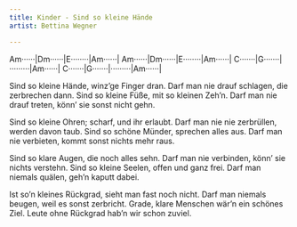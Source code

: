 ```yaml
---
title: Kinder - Sind so kleine Hände
artist: Bettina Wegner

---
```


:::{.song-grid}
Am······|Dm······|E········|Am······|
Am······|Dm······|E········|Am······|
C·······|G·······|·········|Am······|
C·······|G·······|·········|Am······|
:::

Sind so kleine Hände, 
winz’ge Finger dran.
Darf man nie drauf schlagen, 
die zerbrechen dann.
Sind so kleine Füße, 
mit so kleinen Zeh’n.
Darf man nie drauf treten,
könn’ sie sonst nicht gehn.

Sind so kleine Ohren; 
scharf, und ihr erlaubt.
Darf man nie nie zerbrüllen, 
werden davon taub.
Sind so schöne Münder, 
sprechen alles aus.
Darf man nie verbieten, 
kommt sonst nichts mehr raus.

Sind so klare Augen, 
die noch alles sehn.
Darf man nie verbinden, 
könn’ sie nichts verstehn.
Sind so kleine Seelen, 
offen und ganz frei.
Darf man niemals quälen, 
geh’n kaputt dabei.

Ist so’n kleines Rückgrad, 
sieht man fast noch nicht.
Darf man niemals beugen, 
weil es sonst zerbricht.
Grade, klare Menschen 
wär’n ein schönes Ziel.
Leute ohne Rückgrad 
hab’n wir schon zuviel.
